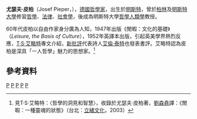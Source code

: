 {{Infobox philosopher
<!-- Philosopher category -->
|image =
|region = [[西方哲學|西方哲學]]
|era    = [[20世紀哲學|20世紀哲學]]
<!-- Information -->
|name   =  尤瑟夫·皮柏
|birth_date  = {{Birth date|1904|5|4|df=y}}
|birth_place = [[德意志帝國|德意志帝國]]
|death_date  = {{Death date and age|1997|11|6|1904|5|4|df=y}}
|death_place = [[德國|德國]][[明斯特|明斯特]]
|school_tradition = [[基督教哲學|基督教哲學]]
|main_interests   = [[宗教哲學|宗教哲學]] 
|influences       = [[奧古斯丁|奧古斯丁]]、[[湯瑪斯·阿奎那|湯瑪斯·阿奎那]]、[[柏拉圖|柏拉圖]]、[[亞里斯多德|亞里斯多德]]、[[C·S·路易斯|C·S·路易斯]]
|influenced       = {{link-en|詹姆斯·V·沙爾|James V. Schall}}, [[本篤十六世|本篤十六世]], {{link-en|Seraphim Rose|Seraphim Rose}}
}}
'''尤瑟夫·皮柏'''（Josef Pieper，{{bd|1904年|5月4日|1997年|11月6日}}），[[德國|德國]][[哲學家|哲學家]]，出生於[[明斯特|明斯特]]，曾於[[柏林|柏林]]及[[明斯特大學|明斯特大學]]修習[[哲學|哲學]]、[[法律|法律]]、[[社會學|社會學]]，後成為明斯特大學[[哲學人類學|哲學人類學]]教授。

60年代皮柏以自由作家身分廣為人知，1947年出版《閒暇：文化的基礎》（''Leisure, the Basis of Culture''），1952年英譯本出版，引起英美學界熱烈反應，[[T·S·艾略特|T·S·艾略特]]專文介紹，[[新批評|新批評]]代表詩人[[艾倫·泰特|艾倫·泰特]]也發表書評。艾略特認為皮柏是深具「一人哲學」魅力的思想家。<ref>見T·S·艾略特：〈哲學的洞見和智慧〉，收錄於尤瑟夫·皮柏著，[[劉森堯|劉森堯]]譯：《閒暇：一種靈魂的狀態》（台北：[[立緒文化|立緒文化]]，2003）</ref>

==參考資料==
{{reflist}}

{{Authority control}}
{{philosopher-stub}}

[[Category:德國哲學家|P]]
[[Category:20世紀哲學家|P]]
[[Category:明斯特大學教師|P]]
[[Category:明斯特大學校友|P]]
[[Category:明斯特人|P]]